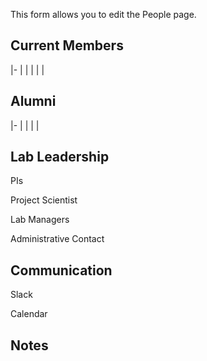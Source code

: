 <noinclude>
This form allows you to edit the People page.
</noinclude>

{{{for template|People}}}

== Current Members ==
{{{repeat start|CurrentMembers}}}
|-
| {{{field|Name|input type=text|size=20}}}
| {{{field|Role|input type=text|size=20}}}
| {{{field|Project|input type=text|size=30}}}
| {{{field|Contact|input type=text|size=30}}}
| {{{field|Photo|input type=text|size=20}}}
{{{repeat end}}}

== Alumni ==
{{{repeat start|Alumni}}}
|-
| {{{field|Name|input type=text|size=20}}}
| {{{field|Role|input type=text|size=20}}}
| {{{field|Years|input type=text|size=10}}}
| {{{field|CurrentPosition|input type=text|size=30}}}
{{{repeat end}}}

== Lab Leadership ==
; PIs
{{{field|PIs|input type=text|size=80}}}
; Project Scientist
{{{field|ProjectScientist|input type=text|size=80}}}
; Lab Managers
{{{field|LabManagers|input type=text|size=80}}}
; Administrative Contact
{{{field|AdminContact|input type=text|size=80}}}

== Communication ==
; Slack
{{{field|Slack|input type=text|size=80}}}
; Calendar
{{{field|Calendar|input type=text|size=40}}}

== Notes ==
{{{field|Notes|input type=textarea|rows=5}}}

{{{end template}}}

{{{standard input|save}}} {{{standard input|cancel}}}
